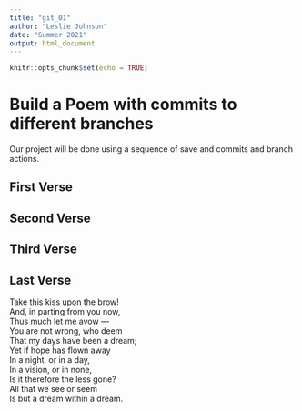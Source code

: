 ```yaml
---
title: "git_01"
author: "Leslie Johnson"
date: "Summer 2021"
output: html_document
---
```


```r
knitr::opts_chunk$set(echo = TRUE)
```
# Build a Poem with commits to different branches
Our project will be done using a sequence of save and commits and branch actions.
<!-- Do not modify or change any text in "!--" bracketed areas such as this --- these are instructions to
you, if you change any of this the git program will notice it and compromise your git merging strategy !-->

## First Verse 
<!--Put the first five lines of a poem by Lewis Carrol in this section!-->

## Second Verse
<!--Put the first five lines of a poem by Robert Frost here!-->

## Third Verse
<!--Put the first two verses of The Walrus and the Carpenter here!-->

## Last Verse
<!--Put a short poem of your choice 8-20 lines,here!-->

Take this kiss upon the brow!                
And, in parting from you now,                
Thus much let me avow —                
You are not wrong, who deem                
That my days have been a dream;                
Yet if hope has flown away                
In a night, or in a day,                
In a vision, or in none,                
Is it therefore the less gone?                
All that we see or seem                
Is but a dream within a dream.                